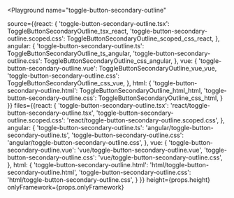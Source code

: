 

<Playground
  name="toggle-button-secondary-outline"
  
  source={{react: {
             'toggle-button-secondary-outline.tsx': ToggleButtonSecondaryOutline_tsx_react,
             'toggle-button-secondary-outline.scoped.css': ToggleButtonSecondaryOutline_scoped_css_react,
           },
           angular: {
             'toggle-button-secondary-outline.ts': ToggleButtonSecondaryOutline_ts_angular,
             'toggle-button-secondary-outline.css': ToggleButtonSecondaryOutline_css_angular,
           },
           vue: {
             'toggle-button-secondary-outline.vue': ToggleButtonSecondaryOutline_vue_vue,
             'toggle-button-secondary-outline.css': ToggleButtonSecondaryOutline_css_vue,
           },
           html: {
             'toggle-button-secondary-outline.html': ToggleButtonSecondaryOutline_html_html,
             'toggle-button-secondary-outline.css': ToggleButtonSecondaryOutline_css_html,
           }
}}
  files={{react: {
            'toggle-button-secondary-outline.tsx': 'react/toggle-button-secondary-outline.tsx',
            'toggle-button-secondary-outline.scoped.css': 'react/toggle-button-secondary-outline.scoped.css',
          },
          angular: {
            'toggle-button-secondary-outline.ts': 'angular/toggle-button-secondary-outline.ts',
            'toggle-button-secondary-outline.css': 'angular/toggle-button-secondary-outline.css',
          },
          vue: {
            'toggle-button-secondary-outline.vue': 'vue/toggle-button-secondary-outline.vue',
            'toggle-button-secondary-outline.css': 'vue/toggle-button-secondary-outline.css',
          },
          html: {
            'toggle-button-secondary-outline.html': 'html/toggle-button-secondary-outline.html',
            'toggle-button-secondary-outline.css': 'html/toggle-button-secondary-outline.css',
          }
}}
  height={props.height}
  onlyFramework={props.onlyFramework}
></Playground>
